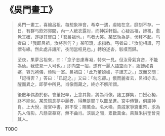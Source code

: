 # 《吳門畫工》

> 吳門一畫工，喜繪呂祖，每想象神會，希幸一遇，虔結在念，靡刻不存。一日，有群丐飲郊郭間，內一人敝衣露肘，而神採軒豁。心疑呂祖，諦視，愈覺其確，遂捉其臂曰：「君呂祖也。」丐者大笑。某堅執為是，伏拜不起。丐者曰：「我即呂祖，汝將奈何？」某叩頭，求指教。丐者曰：「汝能相識，可謂有緣。然此處非語所，夜間當相見也。」轉盼遂杳，駭嘆而歸。
>
> 至夜，果夢呂祖來，曰：「念子志慮專凝，特來一見。但汝骨氣貪吝，不能為仙。我使見一人可也。」即向空一招，遂有一麗人躡空而下，服飾如貴嬪，容光袍儀，煥映一室。呂祖曰：「此乃董娘娘，子謹志之。」既而又問：「記得否？」答曰：「已記之。」又曰：「勿忘卻。」俄而麗者去，呂祖亦去。醒而異之，即夢中所見，肖像而藏之，終亦不解所謂。
>
> 後數年偶游於都。會董妃卒，上念其賢，將為肖像。諸工群集，口授心擬，終不能似。某忽憶念夢中麗者，得無是耶？以圖呈進。宮中傳覽，俱謂神肖。上大悅，授官中書，辭不受；賜萬金。名大噪。貴戚家爭齎重幣，求為先人傳影。凡懸空摹寫，無不曲肖。浹辰之間，累數萬金。萊蕪朱拱奎曾見其人。

TODO
